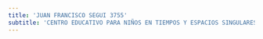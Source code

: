 ```yaml
---
title: 'JUAN FRANCISCO SEGUI 3755'
subtitle: 'CENTRO EDUCATIVO PARA NIÑOS EN TIEMPOS Y ESPACIOS SINGULARES N° 02'
---
```



